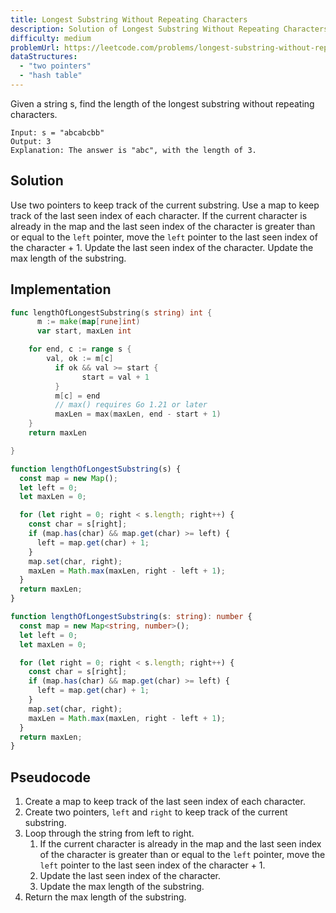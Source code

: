 ```yaml
---
title: Longest Substring Without Repeating Characters
description: Solution of Longest Substring Without Repeating Characters
difficulty: medium
problemUrl: https://leetcode.com/problems/longest-substring-without-repeating-characters/
dataStructures:
  - "two pointers"
  - "hash table"
---
```



Given a string s, find the length of the longest substring without repeating characters.

```
Input: s = "abcabcbb"
Output: 3
Explanation: The answer is "abc", with the length of 3.
```

## Solution

Use two pointers to keep track of the current substring. Use a map to keep track of the last seen index of each character. If the current character is already in the map and the last seen index of the character is greater than or equal to the `left` pointer, move the `left` pointer to the last seen index of the character + 1. Update the last seen index of the character. Update the max length of the substring.

## Implementation

<Tabs>
  <TabItem label="go">

```go
func lengthOfLongestSubstring(s string) int {
	  m := make(map[rune]int)
	  var start, maxLen int

    for end, c := range s {
        val, ok := m[c]
    	  if ok && val >= start {
    		    start = val + 1
    	  }
    	  m[c] = end
    	  // max() requires Go 1.21 or later
    	  maxLen = max(maxLen, end - start + 1)
    }
    return maxLen

}
```

  </TabItem>
  <TabItem label="js">

```js
function lengthOfLongestSubstring(s) {
  const map = new Map();
  let left = 0;
  let maxLen = 0;

  for (let right = 0; right < s.length; right++) {
    const char = s[right];
    if (map.has(char) && map.get(char) >= left) {
      left = map.get(char) + 1;
    }
    map.set(char, right);
    maxLen = Math.max(maxLen, right - left + 1);
  }
  return maxLen;
}
```

  </TabItem>
  <TabItem label="ts">

```ts
function lengthOfLongestSubstring(s: string): number {
  const map = new Map<string, number>();
  let left = 0;
  let maxLen = 0;

  for (let right = 0; right < s.length; right++) {
    const char = s[right];
    if (map.has(char) && map.get(char) >= left) {
      left = map.get(char) + 1;
    }
    map.set(char, right);
    maxLen = Math.max(maxLen, right - left + 1);
  }
  return maxLen;
}
```

  </TabItem>
</Tabs>

## Pseudocode

1. Create a map to keep track of the last seen index of each character.
2. Create two pointers, `left` and `right` to keep track of the current substring.
3. Loop through the string from left to right.
   1. If the current character is already in the map and the last seen index of the character is greater than or equal to the `left` pointer, move the `left` pointer to the last seen index of the character + 1.
   2. Update the last seen index of the character.
   3. Update the max length of the substring.
4. Return the max length of the substring.
